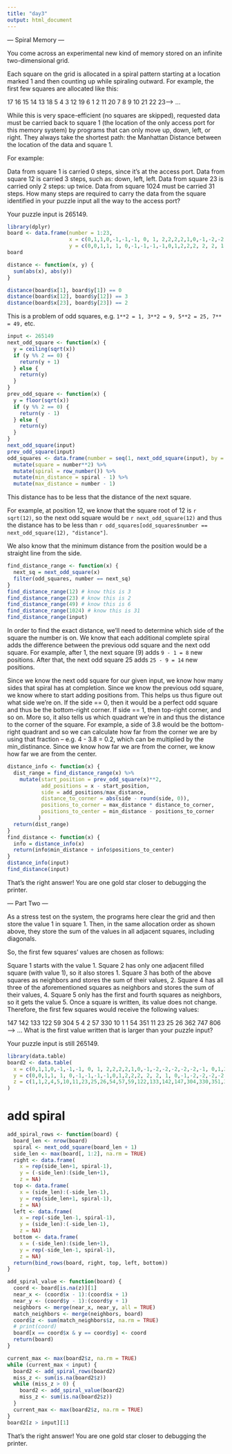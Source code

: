 ```yaml
---
title: "day3"
output: html_document
---
```


--- Spiral Memory ---

You come across an experimental new kind of memory stored on an infinite two-dimensional grid.

Each square on the grid is allocated in a spiral pattern starting at a location marked 1 and then counting up while spiraling outward. For example, the first few squares are allocated like this:

17  16  15  14  13
18   5   4   3  12
19   6   1   2  11
20   7   8   9  10
21  22  23---> ...

While this is very space-efficient (no squares are skipped), requested data must be carried back to square 1 (the location of the only access port for this memory system) by programs that can only move up, down, left, or right. They always take the shortest path: the Manhattan Distance between the location of the data and square 1.

For example:

Data from square 1 is carried 0 steps, since it's at the access port.
Data from square 12 is carried 3 steps, such as: down, left, left.
Data from square 23 is carried only 2 steps: up twice.
Data from square 1024 must be carried 31 steps.
How many steps are required to carry the data from the square identified in your puzzle input all the way to the access port?

Your puzzle input is 265149.

```r
library(dplyr)
board <- data.frame(number = 1:23, 
                    x = c(0,1,1,0,-1,-1,-1, 0, 1, 2,2,2,2,1,0,-1,-2,-2,-2,-2,-2,-1, 0), 
                    y = c(0,0,1,1, 1, 0,-1,-1,-1,-1,0,1,2,2,2, 2, 2, 1, 0,-1,-2,-2,-2))
board
```

```r
distance <- function(x, y) {
  sum(abs(x), abs(y))
}

distance(board$x[1], board$y[1]) == 0
distance(board$x[12], board$y[12]) == 3
distance(board$x[23], board$y[23]) == 2
```

This is a problem of odd squares, e.g. `1**2 = 1, 3**2 = 9, 5**2 = 25, 7** = 49,` etc.

```r
input <- 265149
next_odd_square <- function(x) {
  y = ceiling(sqrt(x))
  if (y %% 2 == 0) {
    return(y + 1)
  } else {
    return(y)
  }
}
prev_odd_square <- function(x) {
  y = floor(sqrt(x))
  if (y %% 2 == 0) {
    return(y - 1)
  } else {
    return(y)
  }
}
next_odd_square(input)
prev_odd_square(input)
odd_squares <- data.frame(number = seq(1, next_odd_square(input), by = 2)) %>% 
  mutate(square = number**2) %>% 
  mutate(spiral = row_number()) %>% 
  mutate(min_distance = spiral - 1) %>% 
  mutate(max_distance = number - 1)
```


This distance has to be less that the distance of the next square.

For example, at position 12, we know that the square root of 12 is `r sqrt(12)`, 
so the next odd square would be `r next_odd_square(12)` 
and thus the distance has to be less than 
`r odd_squares[odd_squares$number == next_odd_square(12), "distance"]`.

We also know that the minimum distance from the position would be a straight line from the side. 

```r
find_distance_range <- function(x) {
  next_sq = next_odd_square(x)
  filter(odd_squares, number == next_sq)
}
find_distance_range(12) # know this is 3
find_distance_range(23) # know this is 2
find_distance_range(49) # know this is 6
find_distance_range(1024) # know this is 31
find_distance_range(input)
```

In order to find the exact distance, we'll need to determine which side of the square the number is on. We know that each additional complete spiral adds the difference between the previous odd square and the next odd square. For example, after 1, the next square (9) adds `9 - 1 = 8` new positions. After that, the next odd square 25 adds `25 - 9 = 14` new positions. 

Since we know the next odd square for our given input, we know how many sides that spiral has at completion. Since we know the previous odd square, we know where to start adding positions from. This helps us thus figure out what side we're on. If the side == 0, then it would be a perfect odd square and thus be the bottom-right corner. If side == 1, then top-right corner, and so on. More so, it also tells us which quadrant we're in and thus the distance to the corner of the square. For example, a side of 3.8 would be the bottom-right quadrant and so we can calculate how far from the corner we are by using that fraction -- e.g. 4 - 3.8 = 0.2, which can be multiplied by the min_distinance. Since we know how far we are from the corner, we know how far we are from the center.

```r
distance_info <- function(x) {
  dist_range = find_distance_range(x) %>% 
    mutate(start_position = prev_odd_square(x)**2,
           add_positions = x - start_position,
           side = add_positions/max_distance,
           distance_to_corner = abs(side - round(side, 0)),
           positions_to_corner = max_distance * distance_to_corner,
           positions_to_center = min_distance - positions_to_corner
          )
  return(dist_range)
}
find_distance <- function(x) {
  info = distance_info(x)
  return(info$min_distance + info$positions_to_center)
}
distance_info(input)
find_distance(input)
```

That's the right answer! You are one gold star closer to debugging the printer. 

--- Part Two ---

As a stress test on the system, the programs here clear the grid and then store the value 1 in square 1. Then, in the same allocation order as shown above, they store the sum of the values in all adjacent squares, including diagonals.

So, the first few squares' values are chosen as follows:

Square 1 starts with the value 1.
Square 2 has only one adjacent filled square (with value 1), so it also stores 1.
Square 3 has both of the above squares as neighbors and stores the sum of their values, 2.
Square 4 has all three of the aforementioned squares as neighbors and stores the sum of their values, 4.
Square 5 only has the first and fourth squares as neighbors, so it gets the value 5.
Once a square is written, its value does not change. Therefore, the first few squares would receive the following values:

147  142  133  122   59
304    5    4    2   57
330   10    1    1   54
351   11   23   25   26
362  747  806--->   ...
What is the first value written that is larger than your puzzle input?

Your puzzle input is still 265149.

```r
library(data.table)
board2 <- data.table(
  x = c(0,1,1,0,-1,-1,-1, 0, 1, 2,2,2,2,1,0,-1,-2,-2,-2,-2,-2,-1, 0,1,2), 
  y = c(0,0,1,1, 1, 0,-1,-1,-1,-1,0,1,2,2,2, 2, 2, 1, 0,-1,-2,-2,-2,-2,-2),
  z = c(1,1,2,4,5,10,11,23,25,26,54,57,59,122,133,142,147,304,330,351,362,747,806,NA,NA)
)
```

# add spiral

```r
add_spiral_rows <- function(board) {
  board_len <- nrow(board)
  spiral <- next_odd_square(board_len + 1)
  side_len <- max(board[, 1:2], na.rm = TRUE)
  right <- data.frame(
    x = rep(side_len+1, spiral-1),
    y = (-side_len):(side_len+1),
    z = NA)
  top <- data.frame(
    x = (side_len):(-side_len-1),
    y = rep(side_len+1, spiral-1),
    z = NA)
  left <- data.frame(
    x = rep(-side_len-1, spiral-1),
    y = (side_len):(-side_len-1),
    z = NA)
  bottom <- data.frame(
    x = (-side_len):(side_len+1),
    y = rep(-side_len-1, spiral-1),
    z = NA)
  return(bind_rows(board, right, top, left, bottom))
}

add_spiral_value <- function(board) {
  coord <- board[is.na(z)][1]
  near_x <- (coord$x - 1):(coord$x + 1)
  near_y <- (coord$y - 1):(coord$y + 1)
  neighbors <- merge(near_x, near_y, all = TRUE)
  match_neighbors <- merge(neighbors, board)
  coord$z <- sum(match_neighbors$z, na.rm = TRUE)
  # print(coord)
  board[x == coord$x & y == coord$y] <- coord
  return(board)
}
```

```r
current_max <- max(board2$z, na.rm = TRUE)
while (current_max < input) {
  board2 <- add_spiral_rows(board2)
  miss_z <- sum(is.na(board2$z))
  while (miss_z > 0) {
    board2 <- add_spiral_value(board2)
    miss_z <- sum(is.na(board2$z))
  }
  current_max <- max(board2$z, na.rm = TRUE)
}
board2[z > input][1]
```

That's the right answer! You are one gold star closer to debugging the printer.
